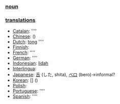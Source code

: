 === [[noun]] ===

=== [[translation]]s ===

*[[Catalan]]: [[]] ''''
*[[Chinese]]: [[]] ()
*[[Dutch]]: [[tong]] ''''
*[[Finnish]]: [[]]
*[[French]]: [[]] ''''
*[[German]]: [[]] ''''
*[[Indonesian]]: [[lidah]]
*[[Interlingua]]: [[]]
*[[Japanese]]: [[舌]] (した, shita), [[ベロ]] (bero)&rarr;informal?
*[[Korean]]: [[]] [] ()
*[[Polish]]: [[]]
*[[Portuguese]]: [[]] ''''
*[[Spanish]]: [[]] ''''
